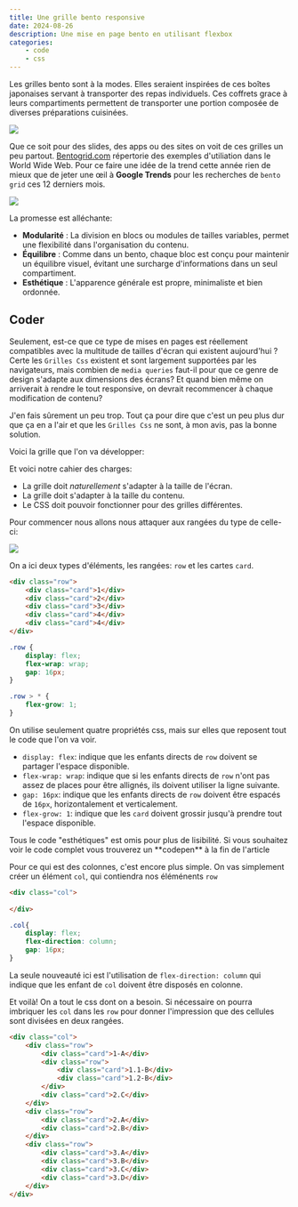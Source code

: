 ```yaml
---
title: Une grille bento responsive
date: 2024-08-26
description: Une mise en page bento en utilisant flexbox
categories: 
    - code
    - css
---
```



Les grilles bento sont à la modes. Elles seraient inspirées de ces boîtes japonaises servant à transporter des repas individuels. Ces coffrets grace à leurs compartiments permettent de transporter une portion composée de diverses préparations cuisinées.

![](./bento-box.jpeg)

Que ce soit pour des slides, des apps ou des sites on voit de ces grilles un peu partout. [Bentogrid.com](https://bentogrids.com/) répertorie des exemples d'utiliation dans le World Wide Web. Pour ce faire une idée de la trend cette année rien de mieux que de jeter une œil à **Google Trends** pour les recherches de `bento grid` ces 12 derniers mois.

![](./bento-grid-trend.png)

La promesse est alléchante:
- **Modularité** : La division en blocs ou modules de tailles variables, permet une flexibilité dans l'organisation du contenu.
- **Équilibre** : Comme dans un bento, chaque bloc est conçu pour maintenir un équilibre visuel, évitant une surcharge d'informations dans un seul compartiment.
- **Esthétique** : L'apparence générale est propre, minimaliste et bien ordonnée.

## Coder

Seulement, est-ce que ce type de mises en pages est réellement compatibles avec la multitude de tailles d'écran qui existent aujourd'hui ? Certe les `Grilles Css` existent et sont largement supportées par les navigateurs, mais combien de `media queries` faut-il pour que ce genre de design s'adapte aux dimensions des écrans? Et quand bien même on arriverait à rendre le tout responsive, on devrait recommencer à chaque modification de contenu?

J'en fais sûrement un peu trop. Tout ça pour dire que c'est un peu plus dur que ça en a l'air et que les `Grilles Css` ne sont, à mon avis, pas la bonne solution.

Voici la grille que l'on va développer:

<Bento client:only/>

Et voici notre cahier des charges:
- La grille doit *naturellement* s'adapter à la taille de l'écran.
- La grille doit s'adapter à la taille du contenu.
- Le CSS doit pouvoir fonctionner pour des grilles différentes.

Pour commencer nous allons nous attaquer aux rangées du type de celle-ci: 

![](12345.jpeg)

On a ici deux types d'éléments, les rangées: `row` et les cartes `card`.

```html
<div class="row">
    <div class="card">1</div>
    <div class="card">2</div>
    <div class="card">3</div>
    <div class="card">4</div>
    <div class="card">4</div>
</div>
```

```css
.row {
    display: flex;
    flex-wrap: wrap;
    gap: 16px;
}

.row > * {
    flex-grow: 1;
}
```

On utilise seulement quatre propriétés css, mais sur elles que reposent tout le code que l'on va voir.

- `display: flex`: indique que les enfants directs de `row` doivent se partager l'espace disponible.
- `flex-wrap: wrap`: indique que si les enfants directs de `row` n'ont pas assez de places pour être allignés, ils doivent utiliser la ligne suivante.
- `gap: 16px`: indique que les enfants directs de `row` doivent être espacés de `16px`, horizontalement et verticalement.
- `flex-grow: 1`:  indique que les `card` doivent grossir jusqu'à prendre tout l'espace disponible.

<Aside>
Tous le code "esthétiques" est omis pour plus de lisibilité. Si vous souhaitez voir le code complet vous trouverez un **codepen** à la fin de l'article
</Aside>

Pour ce qui est des colonnes, c'est encore plus simple. On vas simplement créer un élément `col`, qui contiendra nos éléménents `row`

```html
<div class="col">
    
</div>
```

```css
.col{
    display: flex;
    flex-direction: column;
    gap: 16px;
}
```

La seule nouveauté ici est l'utilisation de `flex-direction: column` qui indique que les enfant de `col` doivent être disposés en colonne.

Et voilà! On a tout le css dont on a besoin. Si nécessaire on pourra imbriquer les `col` dans les `row` pour donner l'impression que des cellules sont divisées en deux rangées.

```html
<div class="col">
    <div class="row">
        <div class="card">1-A</div>
        <div class="row">
            <div class="card">1.1-B</div>
            <div class="card">1.2-B</div>
        </div>
        <div class="card">2.C</div>
    </div>
    <div class="row">
        <div class="card">2.A</div>
        <div class="card">2.B</div>
    </div>
    <div class="row">
        <div class="card">3.A</div>
        <div class="card">3.B</div>
        <div class="card">3.C</div>
        <div class="card">3.D</div>
    </div>
</div>
```